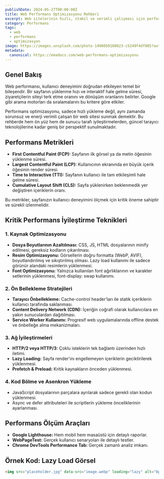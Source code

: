 ```yaml
---
publishDate: 2024-05-27T00:00:00Z
title: Web Performans Optimizasyonu Rehberi
excerpt: Web sitelerinin hızlı, stabil ve verimli çalışması için performans iyileştirme teknikleri, araçları ve stratejileri.
category: Performans
tags:
  - web
  - performans
  - optimizasyon
image: https://images.unsplash.com/photo-1498050108023-c5249f4df085?auto=format&fit=crop&w=1650&q=80
metadata:
  canonical: https://emadocs.com/web-performans-optimizasyonu
---
```


## Genel Bakış

Web performansı, kullanıcı deneyimini doğrudan etkileyen temel bir bileşendir. Bir sayfanın yüklenme hızı ve interaktif hale gelme süresi, ziyaretçilerin siteyi terk etme oranını ve dönüşüm oranlarını belirler. Google gibi arama motorları da sıralamalarını bu kritere göre etkiler.

Performans optimizasyonu, sadece hızlı yükleme değil, aynı zamanda sorunsuz ve enerji verimli çalışan bir web sitesi sunmak demektir. Bu rehberde hem ön yüz hem de sunucu tarafı iyileştirmelerden, güncel tarayıcı teknolojilerine kadar geniş bir perspektif sunulmaktadır.

## Performans Metrikleri

- **First Contentful Paint (FCP):** Sayfanın ilk görsel ya da metin öğesinin yüklenme süresi.
- **Largest Contentful Paint (LCP):** Kullanıcının ekranında en büyük içerik öğesinin render süresi.
- **Time to Interactive (TTI):** Sayfanın kullanıcı ile tam etkileşimli hale gelme süresi.
- **Cumulative Layout Shift (CLS):** Sayfa yüklenirken beklenmedik yer değiştiren içeriklerin oranı.

Bu metrikler, sayfanızın kullanıcı deneyimini ölçmek için kritik öneme sahiptir ve sürekli izlenmelidir.

## Kritik Performans İyileştirme Teknikleri

### 1. Kaynak Optimizasyonu

- **Dosya Boyutlarının Azaltılması:** CSS, JS, HTML dosyalarının minify edilmesi, gereksiz kodların çıkarılması.
- **Resim Optimizasyonu:** Görsellerin doğru formatta (WebP, AVIF), boyutlandırılmış ve sıkıştırılmış olması. Lazy load kullanımı ile sadece görünür alandaki resimlerin yüklenmesi.
- **Font Optimizasyonu:** Yalnızca kullanılan font ağırlıklarının ve karakter setlerinin yüklenmesi, font-display: swap kullanımı.

### 2. Ön Bellekleme Stratejileri

- **Tarayıcı Önbellekleme:** Cache-control header’ları ile statik içeriklerin kullanıcı tarafında saklanması.
- **Content Delivery Network (CDN):** İçeriğin coğrafi olarak kullanıcılara en yakın sunuculardan dağıtılması.
- **Service Worker Kullanımı:** Progresif web uygulamalarında offline destek ve önbelleğe alma mekanizmaları.

### 3. Ağ İyileştirmeleri

- **HTTP/2 veya HTTP/3:** Çoklu isteklerin tek bağlantı üzerinden hızlı iletimi.
- **Lazy Loading:** Sayfa render’ını engellemeyen içeriklerin geciktirilerek yüklenmesi.
- **Prefetch & Preload:** Kritik kaynakların önceden yüklenmesi.

### 4. Kod Bölme ve Asenkron Yükleme

- JavaScript dosyalarının parçalara ayrılarak sadece gerekli olan kodun yüklenmesi.
- Async ve defer attributeleri ile scriptlerin yükleme önceliklerinin ayarlanması.

## Performans Ölçüm Araçları

- **Google Lighthouse:** Hem mobil hem masaüstü için detaylı raporlar.
- **WebPageTest:** Gerçek kullanıcı senaryoları ile detaylı testler.
- **Chrome DevTools Performance Tab:** Gerçek zamanlı analiz imkanı.

## Örnek Kod: Lazy Load Görsel

```html
<img src="placeholder.jpg" data-src="image.webp" loading="lazy" alt="Optimizasyon Örneği" />
